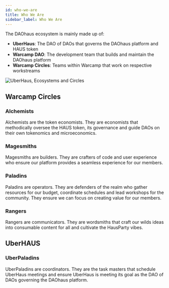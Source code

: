 ```yaml
---
id: who-we-are
title: Who We Are
sidebar_label: Who We Are 
--- 
```


The DAOhaus ecosystem is mainly made up of: 

- **UberHaus**: The DAO of DAOs that governs the DAOhaus platform and HAUS token 
- **Warcamp DAO**: The development team that builds and maintain the DAOhaus platform 
- **Warcamp Circles**: Teams within Warcamp that work on respective workstreams

![UberHaus, Ecosystems and Circles](https://cdn.discordapp.com/attachments/827263928882429952/870704417551302687/DAOhaus_Economy_01.png)

## Warcamp Circles

### Alchemists

Alchemists are the token economists. They are economists that methodically oversee the HAUS token, its governance and guide DAOs on their own tokenomics and microeconomics.

### Magesmiths

Magesmiths are builders. They are crafters of code and user experience who ensure our platform provides a seamless experience for our members.

### Paladins

Paladins are operators. They are defenders of the realm who gather resources for our budget, coordinate schedules and lead workshops for the community. They ensure we can focus on creating value for our members.

### Rangers

Rangers are communicators. They are wordsmiths that craft our wilds ideas into consumable content for all and cultivate the HausParty vibes.

## UberHAUS

### UberPaladins

UberPaladins are coordinators. They are the task masters that schedule UberHaus meetings and ensure UberHaus is meeting its goal as the DAO of DAOs governing the DAOhaus platform.
